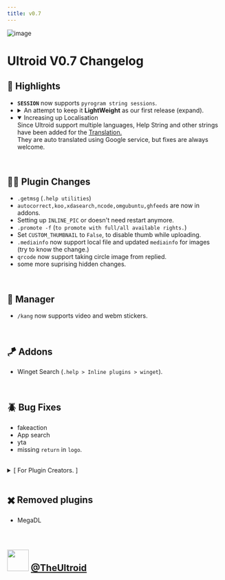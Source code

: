 ```yaml
---
title: v0.7
---
```


<head>
<meta property="og:image" content="/img/0.7.png"/>
<meta property="og:title" content="Changelog"/>
<meta property="og:description" content="Ultroid v0.7"/>
</head>

![image](/img/0.7.png)

# Ultroid V0.7 Changelog


## 🌟 Highlights

<ul style={{ listStyleType: "🌟 " }}>
    <li>
    <b><code>SESSION</code></b> now supports <code>pyrogram string sessions</code>.
    </li>
    <li>
        <details>
            <summary style={{ listStyleType: "none" }}>
                An attempt to keep it <b>LightWeight</b> as our first release (expand).
            </summary>
            <p>Reduced Requirements and moved non-important plugins to addons.
                <br />
                We have observed the startup time of less than 20 secs with just official plugins and addons 🎉. <br />
                    (startup time may be different as per your usage.)
            </p>
        </details>
    </li>
    <li>
        <details open>
            <summary style={{ listStyleType: "none" }}>Increasing up Localisation
            </summary>
            Since Ultroid support multiple languages, Help String and other strings have been added for the <a href="https://github.com/TeamUltroid/Ultroid/tree/main/strings/strings">Translation.</a>
            <br />
            They are auto translated using Google service, but fixes are always welcome.
        </details>
        </li>

</ul>
<br />

## 🧑‍💻 Plugin Changes
- `.getmsg` (`.help utilities`)
- `autocorrect,koo,xdasearch,ncode,omgubuntu,ghfeeds` are now in addons.
- Setting up `INLINE_PIC` or doesn't need restart anymore.
- `.promote -f` (`to promote with full/all available rights.`)
- Set `CUSTOM_THUMBNAIL` to `False`, to disable thumb while uploading.
- `.mediainfo` now support local file and updated `mediainfo` for images  
(try to know the change.)
- `qrcode` now support taking circle image from replied.
- some more suprising hidden changes.
<br />

## 👮 Manager
- `/kang` now supports video and webm stickers.

<br />

## 🪁 Addons
- Winget Search (`.help > Inline plugins > winget`).

<br />

## 🪲 Bug Fixes
- fakeaction
- App search
- yta
- missing `return` in `logo`.

<br />
<details><summary>[ For Plugin Creators. ]</summary>
<ul>
<li><code>pyUltroid.functions</code> is now <code>pyUltroid.fns</code>.</li>
<li>Now there is no seperate development of pyUltroid, it is now merged with <b>TeamUltroid/Ultroid</b> to speed up development.</li>
</ul>
</details>
<br />

## ✖️ Removed plugins
- MegaDL

<br />

<h2>
<img src="/img/telegram.gif" width="50"  style={{ marginTop:"-10px", float: "left", marginRight:"5px" }} />
<a href="https://t.me/TheUltroid">@TheUltroid</a>
</h2>